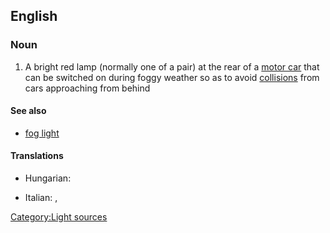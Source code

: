 ==English==

===Noun===
{{en-noun|sg=[[fog]] [[lamp]]}}

# {{automotive}} A bright red lamp (normally one of a pair) at the rear of a [[motor car]] that can be switched on during foggy weather so as to avoid [[collision]]s from cars approaching from behind

====See also====
* [[fog light]]

====Translations====
{{trans-top|a bright red lamp at the rear of a motor car}}
* Hungarian: {{t-|hu|ködlámpa}}
{{trans-mid}}
* Italian: {{t-|it|antinebbia|m}}, {{t-|it|fendinebbia|m}}
{{trans-bottom}}

[[Category:Light sources]]